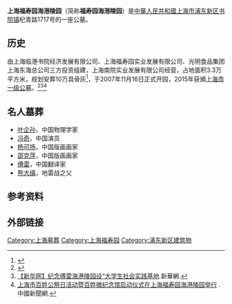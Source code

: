 '''上海福寿园海港陵园'''（简称'''福寿园海港陵园'''）是[[中華人民共和國|中華人民共和國]][[上海市|上海市]][[浦东新区|浦东新区]][[书院镇|书院镇]]杞青路1717号的一座公墓。

==历史==
由上海临港书院经济发展有限公司、上海福寿园实业发展有限公司、光明食品集团上海东海总公司三方投资组建，上海南院实业发展有限公司经营，占地面积3.3万平方米，规划安葬10万具骨灰<ref>{{cite news |title=海港陵园公益性节地生态墓区 |url=http://www.pdtimes.com.cn/html/2017-03/30/content_11_4.htm |publisher=浦東時報}}</ref>，于2007年11月16日正式开园，2015年获頒[[上海市一级公墓|上海市一级公墓]]。<ref>{{Cite web|title=上海南院实业发展有限公司福寿园海港陵园_浦东新区_上海市民政局|url=https://mzj.sh.gov.cn/MZ_BZ56_0-2-14-18/20200515/MZ_BZ56_70.html|accessdate=2020-09-09|work=mzj.sh.gov.cn|archive-date=2021-02-28|archive-url=https://web.archive.org/web/20210228164732/https://mzj.sh.gov.cn/MZ_BZ56_0-2-14-18/20200515/MZ_BZ56_70.html}}</ref><ref>[https://www.sicfl.edu.cn/1a/e5/c66a6885/page.htm 【新华网】纪念傅雷海港陵园设“大学生社会实践基地].新華網.</ref><ref>[http://www.chinanews.com/sh/shipin/2016/03-20/news636545.shtml 上海市百姓公祭日活动暨百姓微纪念馆启动仪式在上海福寿园海港陵园举行] {{Wayback|url=http://www.chinanews.com/sh/shipin/2016/03-20/news636545.shtml |date=20160402214227 }}.中國新聞網.</ref>

==名人墓葬==
*[[叶企孙|叶企孙]]，中国物理学家
*[[冯奇|冯奇]]，中国演员
*[[杨可扬|杨可扬]]，中国版画画家
*[[邵克萍|邵克萍]]，中国版画画家
*[[傅雷|傅雷]]，中国翻译家
*[[熊大缜|熊大缜]]，地雷战之父

== 参考资料 ==
{{reflist}}

== 外部链接 ==
{{Official website|http://shny.fsygroup.com/}}

[[Category:上海墓葬|Category:上海墓葬]]
[[Category:上海福寿园|Category:上海福寿园]]
[[Category:浦东新区建筑物|Category:浦东新区建筑物]]